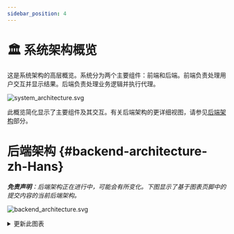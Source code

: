 ```yaml
---
sidebar_position: 4
---
```


# 🏛️ 系统架构概览

这是系统架构的高层概览。系统分为两个主要组件：前端和后端。前端负责处理用户交互并显示结果。后端负责处理业务逻辑并执行代理。

![system_architecture.svg](/img/system_architecture.svg)

此概览简化显示了主要组件及其交互。有关后端架构的更详细视图，请参见[后端架构](#backend-architecture-zh-Hans)部分。

# 后端架构 {#backend-architecture-zh-Hans}

_**免责声明**：后端架构正在进行中，可能会有所变化。下图显示了基于图表页脚中的提交内容的当前后端架构。_

![backend_architecture.svg](/img/backend_architecture.svg)

<details>
  <summary>更新此图表</summary>
  <div>
    后端架构图的生成部分是自动化的。
    图表是使用 py2puml 工具从代码中的类型提示生成的。
    然后人工审核、调整并导出为 PNG 和 SVG。

    ## 前提条件

    - 能运行 python 环境，其中 opendevin 可以执行（根据存储库根目录中的 README.md 文件中的说明）
    - 安装了 [py2puml](https://github.com/lucsorel/py2puml)

## 步骤

1.  通过从存储库根目录运行以下命令自动生成图表：
    `py2puml opendevin opendevin > docs/architecture/backend_architecture.puml`

2.  在 PlantUML 编辑器中打开生成的文件，例如使用 PlantUML 扩展的 Visual Studio Code 或 [PlantText](https://www.planttext.com/)

3.  审查生成的 PUML 并对图表进行所有必要的调整（添加缺失部分、修正错误、改进定位）。
    _py2puml 根据代码中的类型提示创建图表，因此缺失或不正确的类型提示可能导致图表不完整或不正确。_

4.  审查新旧图表之间的差异，并手动检查更改是否正确。
    _确保不移除过去手动添加到图表中的和仍然相关的部分。_

5.  将用于生成图表的提交哈希添加到图表页脚。

6.  将图表导出为 PNG 和 SVG 文件，并替换 `docs/architecture` 目录中的现有图表。这可以通过（例如 [PlantText](https://www.planttext.com/)）完成。

  </div>
</details>
